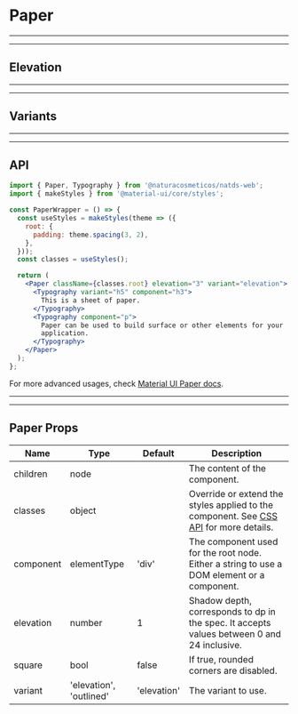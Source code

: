 
# Paper

---

---

## Elevation

<Provider theme={themes.natura.light}>
  <ComponentWithLabel componentList={elevations} />
</Provider>

---

---

## Variants

<Provider theme={themes.natura.light}>
  <ComponentWithLabel componentList={variants} />
</Provider>

---

---

## API

```jsx highlight-line="2"
import { Paper, Typography } from '@naturacosmeticos/natds-web';
import { makeStyles } from '@material-ui/core/styles';

const PaperWrapper = () => {
  const useStyles = makeStyles(theme => ({
    root: {
      padding: theme.spacing(3, 2),
    },
  }));
  const classes = useStyles();

  return (
    <Paper className={classes.root} elevation="3" variant="elevation">
      <Typography variant="h5" component="h3">
        This is a sheet of paper.
      </Typography>
      <Typography component="p">
        Paper can be used to build surface or other elements for your
        application.
      </Typography>
    </Paper>
  );
};
```

For more advanced usages, check [Material UI Paper docs](https://material-ui.com/pt/components/paper/).

---

---

## Paper Props

| Name      | Type                    | Default     | Description                                                                                                                         |
| --------- | ----------------------- | ----------- | ----------------------------------------------------------------------------------------------------------------------------------- |
| children  | node                    |             | The content of the component.                                                                                                       |
| classes   | object                  |             | Override or extend the styles applied to the component. See [CSS API](https://material-ui.com/pt/api/switch/#css) for more details. |
| component | elementType             | 'div'       | The component used for the root node. Either a string to use a DOM element or a component.                                          |
| elevation | number                  | 1           | Shadow depth, corresponds to dp in the spec. It accepts values between 0 and 24 inclusive.                                          |
| square    | bool                    | false       | If true, rounded corners are disabled.                                                                                              |
| variant   | 'elevation', 'outlined' | 'elevation' | The variant to use.                                                                                                                 |
